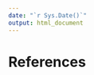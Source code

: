 ```yaml
---
date: "`r Sys.Date()`"
output: html_document
---
```


# **References** {.unnumbered}

::: {#refs}
:::
